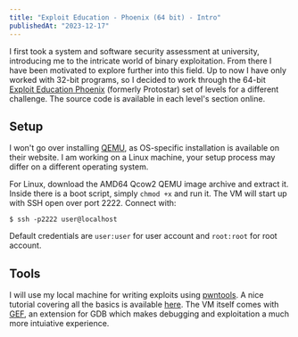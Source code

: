 ```yaml
---
title: "Exploit Education - Phoenix (64 bit) - Intro"
publishedAt: "2023-12-17"
---
```


I first took a system and software security assessment at university, introducing me to the intricate world of binary exploitation. From there I have been motivated to explore further into this field. Up to now I have only worked with 32-bit programs, so I decided to work through the 64-bit [Exploit Education Phoenix](https://exploit.education/phoenix/) (formerly Protostar) set of levels for a different challenge. The source code is available in each level's section online.

## Setup

I won't go over installing [QEMU](https://www.qemu.org/download/), as OS-specific installation is available on their website. I am working on a Linux machine, your setup process may differ on a different operating system.

For Linux, download the AMD64 Qcow2 QEMU image archive and extract it. Inside there is a boot script, simply `chmod +x` and run it. The VM will start up with SSH open over port 2222. Connect with:

```
$ ssh -p2222 user@localhost
```

Default credentials are `user:user` for user account and `root:root` for root account.

## Tools

I will use my local machine for writing exploits using [pwntools](https://github.com/Gallopsled/pwntools). A nice tutorial covering all the basics is available [here](https://github.com/Gallopsled/pwntools-tutorial). The VM itself comes with [GEF](https://github.com/hugsy/gef), an extension for GDB which makes debugging and exploitation a much more intuiative experience.
